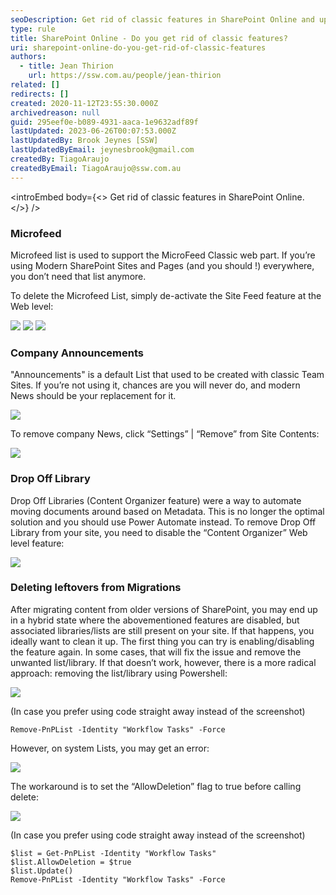 ```yaml
---
seoDescription: Get rid of classic features in SharePoint Online and upgrade to a modern experience.
type: rule
title: SharePoint Online - Do you get rid of classic features?
uri: sharepoint-online-do-you-get-rid-of-classic-features
authors:
  - title: Jean Thirion
    url: https://ssw.com.au/people/jean-thirion
related: []
redirects: []
created: 2020-11-12T23:55:30.000Z
archivedreason: null
guid: 295eef0e-b089-4931-aaca-1e9632adf89f
lastUpdated: 2023-06-26T00:07:53.000Z
lastUpdatedBy: Brook Jeynes [SSW]
lastUpdatedByEmail: jeynesbrook@gmail.com
createdBy: TiagoAraujo
createdByEmail: TiagoAraujo@ssw.com.au
---
```


<introEmbed
  body={<>
Get rid of classic features in SharePoint Online.
  </>}
/>
### Microfeed

Microfeed list is used to support the MicroFeed Classic web part. If you’re using Modern SharePoint Sites and Pages (and you should !) everywhere, you don’t need that list anymore.

To delete the Microfeed List, simply de-activate the Site Feed feature at the Web level:

![](/uploads/rules/sharepoint-online-do-you-get-rid-of-classic-features/microfeed-sharepoint.png)
![](/uploads/rules/sharepoint-online-do-you-get-rid-of-classic-features/site-feed-sharepoint.png)
![](/uploads/rules/sharepoint-online-do-you-get-rid-of-classic-features/site-feed-sharepoint.png)

### Company Announcements

"Announcements" is a default List that used to be created with classic Team Sites. If you’re not using it, chances are you will never do, and modern News should be your replacement for it.

![](/uploads/rules/sharepoint-online-do-you-get-rid-of-classic-features/company-announcements-sharepoint.png)

To remove company News, click “Settings” | “Remove” from Site Contents:

![](/uploads/rules/sharepoint-online-do-you-get-rid-of-classic-features/site-feed-sharepoint2.png)

### Drop Off Library

Drop Off Libraries (Content Organizer feature) were a way to automate moving documents around based on Metadata. This is no longer the optimal solution and you should use Power Automate instead. To remove Drop Off Library from your site, you need to disable the “Content Organizer” Web level feature:

![](/uploads/rules/sharepoint-online-do-you-get-rid-of-classic-features/content-organizer-sharepoint.png)

### Deleting leftovers from Migrations

After migrating content from older versions of SharePoint, you may end up in a hybrid state where the abovementioned features are disabled, but associated libraries/lists are still present on your site. If that happens, you ideally want to clean it up.
The first thing you can try is enabling/disabling the feature again. In some cases, that will fix the issue and remove the unwanted list/library.
If that doesn’t work, however, there is a more radical approach: removing the list/library using Powershell:

![](/uploads/rules/sharepoint-online-do-you-get-rid-of-classic-features/jean-migration-1.jpg)

(In case you prefer using code straight away instead of the screenshot)

```pwsh
Remove-PnPList -Identity "Workflow Tasks" -Force
```

However, on system Lists, you may get an error:

![](/uploads/rules/sharepoint-online-do-you-get-rid-of-classic-features/jean-migration-2.jpg)

The workaround is to set the “AllowDeletion” flag to true before calling delete:

![](/uploads/rules/sharepoint-online-do-you-get-rid-of-classic-features/jean-migration-3.png)

(In case you prefer using code straight away instead of the screenshot)

```pwsh
$list = Get-PnPList -Identity "Workflow Tasks"
$list.AllowDeletion = $true
$list.Update()
Remove-PnPList -Identity "Workflow Tasks" -Force
```
